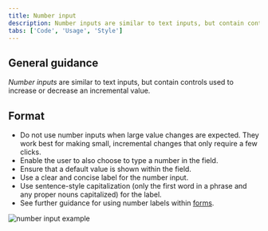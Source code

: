 ```yaml
---
title: Number input
description: Number inputs are similar to text inputs, but contain controls used to increase or decrease an incremental value.
tabs: ['Code', 'Usage', 'Style']
---
```


## General guidance

_Number inputs_ are similar to text inputs, but contain controls used to increase or decrease an incremental value.

## Format

- Do not use number inputs when large value changes are expected. They work best for making small, incremental changes that only require a few clicks.
- Enable the user to also choose to type a number in the field.
- Ensure that a default value is shown within the field.
- Use a clear and concise label for the number input.
- Use sentence-style capitalization (only the first word in a phrase and any proper nouns capitalized) for the label.
- See further guidance for using number labels within [forms](/components/form/usage).

<Row>
<Column colLg={8}>

![number input example](images/number-input-usage-1.png)

</Column>
</Row>

